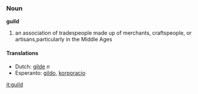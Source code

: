 ===Noun===
'''guild'''

# an association of tradespeople made up of merchants, craftspeople, or artisans,particularly in the Middle Ages

====Translations====
*Dutch: [[gilde]] ''n''
*Esperanto: [[gildo]], [[korporacio]]

[[it:guild]]